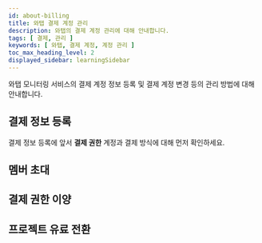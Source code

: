 ```yaml
---
id: about-billing
title: 와탭 결제 계정 관리
description: 와탭의 결제 계정 관리에 대해 안내합니다.
tags: [ 결제, 관리 ]
keywords: [ 와탭, 결제 계정, 계정 관리 ]
toc_max_heading_level: 2
displayed_sidebar: learningSidebar
---
```


와탭 모니터링 서비스의 결제 계정 정보 등록 및 결제 계정 변경 등의 관리 방법에 대해 안내합니다.


## 결제 정보 등록 

결제 정보 등록에 앞서 **결제 권한** 계정과 결제 방식에 대해 먼저 확인하세요. 

## 멤버 초대

## 결제 권한 이양 

## 프로젝트 유료 전환


<!-- 

>

와탭 모니터링 서비스의 무료 이용 기간이 지났거나 서비스에 따른 무료 이용 기준을 초과한 상태에서 이용을 계속 원한다면 결제 정보를 등록하고 유료 전환해야 합니다. 와탭 모니터링 서비스의 결제 계정 변경 방법에 대해 안내합니다. 

-->